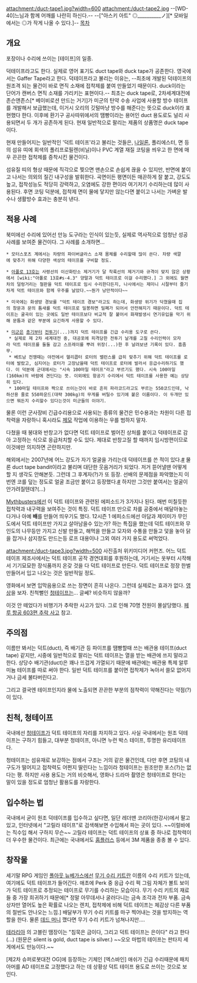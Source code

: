 attachment:/duct-tape1.jpg?width=600
attachment:/duct-tape2.jpg
--[WD-40]느님과 함께 어깨를 나란히 하신다.--
--["아스키 아트" ◎__________ノ][* 모바일에서는 ◎가 작게 나올 수 있다.]--
[[목차]]

== 개요 ==
포장이나 수리에 쓰이는 [테이프]의 일종.

덕테이프라고도 한다. 실제로 영어 표기도 duct tape와 duck tape가 공존한다. 영국에서는 Gaffer Tape라고 한다.
덕테이프라고 불리는 이유는, --최초에 개발된 덕테이프의 원조격 되는 물건이 바로 면직 소재에 접착제를 붙여 만들었기 때문이다. duck이라는 단어가 캔버스 면직 소재를 가리키는 표현이다.-- 최초는 duck tape로, 2차세계대전에 존슨앤존스[* 베이비로션 만드는 거기]가 미군의 탄약 수송 사업에 사용할 방수 테이프를 개발해서 보급했는데, 이거시 오리의 깃털마냥 방수를 해준다는 뜻으로 duck이라 표현했다 한다. 이후에 환기구 공사따위에서의 땜빵이라는 용어인 duct 용도로도 널리 사용되면서 두 개가 공존하게 된다. 현재 일반적으로 팔리는 제품의 상품명은 duck tape이다.

현재 만들어지는 일반적인 '덕트 테이프'라고 불리는 것들은, [[나일론]], 폴리에스터, 면 등의 섬유 띠에 회색의 폴리프로필렌(비닐)이나 PVC 계열 재질 코팅을 씌우고 한 면에 매우 끈끈한 접착제를 증착시킨 물건이다.

섬유질 띠의 형상 때문에 직각으로 찢으면 맨손으로 손쉽게 끊을 수 있지만, 반면에 붙이고 나서는 의외의 질긴 내구성을 발휘한다. 곡면이든 평면이든 매끈하게 잘 붙고, 강도도 높고, 접착성능도 적당히 강력하고, 오염에도 강한 편이라 여기저기 수리하는데 많이 사용된다. 후면 코팅 덕분에, 접착제 면이 물에 닿지만 않는다면 붙이고 나서는 가벼운 발수나 생활방수 효과는 충분히 낸다.

== 적용 사례 ==
북미에선 수리에 있어선 만능 도구라는 인식이 있는듯, 실제로 역사적으로 엄청난 성공 사례를 보여준 물건이다. 그 사례를 소개하면...

 * 모터스포츠 계에서는 차량의 파이버글라스 소재 몸체를 수리할때 많이 쓴다. 차량 색깔에 맞추기 위해 다양한 색상의 테이프를 구비할 정도.

 * [[아폴로 13호]]는 사령선의 이산화탄소 제거기가 달 착륙선의 제거기와 규격이 맞지 않은 상황에서 [wiki:"아폴로 13호#s-4.3" 양말과 덕트 테이프로 이걸 수리했다.] 그 외에도 월면차의 덜렁거리는 철판을 덕트 테이프로 임시 수리한다든지, 나사에서는 제미니 시절부터 줄기차게 덕트 테이프와 함께 우주를 날았다.~~뭔가 낭만적이다~~

 * 미국에는 화생방 경보를 "덕트 테이프 경보"라고도 하는데, 화생방 위기가 닥쳤을때 집의 창문과 문의 틈새를 덕트 테이프로 밀봉하면 밀폐가 되어서 안전해지기 때문이다. 덕트 테이프는 굴곡이 있는 곳에도 일반 테이프보다 비교적 잘 붙어서 화재발생시 연기유입을 막기 위해 문틈과 같은 부분에 요긴하게 사용할 수 있다.

 * [[미군]]은 [[총기]]부터 [[전투기]](...)까지 덕트 테이프를 긴급 수리용 도구로 쓴다. 
  * 실제로 제 2차 세계대전 중, 대공포에 피격당한 전투기 날개를 고칠 수리인력이 모자라 덕트 테이프를 둘둘 감고 스프레이를 뿌려 위장(...)한 후 날려보낸 기록이 있다. 흠좀무.
  * 베트남 전쟁때는 야전에서 헬리콥터 로터의 밸런스를 급히 맞추기 위해 덕트 테이프를 로터에 발랐고, 심지어는 로터가 고장났을때 덕트 테이프로 로터에 발라서 응급수리하기도 했다. 이 덕분에 군대에서는 "시속 100마일 테이프"라고 부르기도 했다. 시속 100마일(160km)의 바람에 견딘다는 뜻. 이외에도 항공기 수리에서 덕트 테이프를 사용한 예는 상당히 있다.
  * 100마일 테이프와 짝으로 쓰이는것이 바로 흔히 파라코드라고도 부르는 550코드인데, 낙하산용 줄로 550파운드(대략 300kg)의 무게를 버틸수 있기에 붙은 이름이다. 이 두개만 있으면 뭐든지 수리할수 있다는것이 미군들의 이야기.

물론 이런 군사장비 긴급수리용으로 사용되는 종류의 물건은 민수용과는 차원이 다른 접착력을 자랑하니 혹시라도 [[제모]] 작업에 이용하는 우를 범하지 말자.

다쳤을 때 붕대와 반창고가 없다면 덕트 테이프로 벌어진 상처를 붙이고 덕테이프로 감아 고정하는 식으로 응급처치할 수도 있다. 제대로 반창고질 할 때까지 임시방편이므로 이것에만 의지하면 곤란하지만.

해외에서는 2007년에 어느 강도가 자기 얼굴을 가리는데 덕테이프를 쓴 적이 있다.[http://www.techeblog.com/index.php/tech-gadget/video-dumbest-robber-ever-wraps-face-in-duct-tape-to-conceal-identity #] 물론 duct tape bandit이라고 불리며 대단한 웃음거리가 되었다. 저거 뜯어낼땐 어떻게 할 지 생각도 안해본듯.
그런데 그 후계자(?)가 또 등장. 선배의 문제점을 파악했는지 이번엔 코를 덮는 정도로 얼굴 조금만 붙이고 등장했다.[http://www.loweringthebar.net/2012/08/second-duct-tape-bandit-seems-to-have-learned-from-the-first.html #] 하지만 그것만 붙여서는 얼굴이 안가려질텐데?(...)

[[Mythbusters]]에선 이 덕트 테이프와 관련된 에피소드가 3가지나 된다. 매번 미칠듯한 접착력과 내구력을 보여주는 것이 특징. 덕트 테이프 만으로 차를 공중에서 매달아놓는다거나 아예 '''배'''를 만들어 띄우기도 했다. 12시즌 1 에피소드에선 아담과 제이미가 무인도에서 덕트 테이프만 가지고 살아남을수 있는가? 하는 특집을 했는데 덕트 테이프와 무인도의 나무등만 가지고 신발 만들고, 해먹을 만들고 모자와 수통을 만들고 덫을 놓아 닭을 잡거나 삼지창도 만드는등 로프 대용이나 그외 여러 가지 용도로 써먹었다.

attachment:/duct-tape3.jpg?width=500
사진출처 위키미디어 커먼즈. 어느 덕트 테이프 제조사에서는 덕트 테이프 공작 경연대회를 후원하는데, 거기서는 옷부터 시작해서 기기묘묘한 장식품까지 온갖 것을 다 덕트 테이프로 만든다. 덕트 테이프로 정장 한벌 만들어서 입고 나오는 것은 일반적일 정도.

영화에서 보면 입막음용으로 쓰는 장면이 흔히 나온다. 그런데 실제로는 효과가 없다. [http://www.youtube.com/watch?v=6wMmNm8StK4 영상]을 보자. 친척뻘인 [[청테이프]]는... 글쎄? 비슷하지 않을까?

이것 안 떼었다가 비행기가 추락한 사고가 있다. 그로 인해 70명 전원이 몰살당했다. [[페루 항공 603편 추락 사고]] 참고.

== 주의점 ==
이름만 봐서는 덕트(duct), 즉 배기관 등 파이프를 땜빵할때 쓰는 배관용 테이프(duct tape) 같지만, 시중에 일반적으로 팔리는 덕트 테이프는 열을 받는 배관에 쓰지 말라고 한다. 상당수 배기관(duct)은 꽤나 뜨겁게 가열되기 때문에 배관에는 배관용 특제 알루미늄 테이프를 따로 써야 한다. 일반 덕트 테이프를 붙이면 접착제가 녹아서 쓸모 없어지거나 금세 불타버린다고.

그리고 결국엔 테이프인지라 물에 노출되면 끈끈한 부분의 점착력이 약해진다는 약점(?)이 있다.

== 친척, 청테이프 ==
국내에선 [[청테이프]]가 덕트 테이프의 자리를 차지하고 있다. 
사실 국내에서는 원조 덕테이프는 구하기 힘들고, 대부분 청테이프, 아니면 누런 박스 테이프, 투명한 유리테이프다.

청테이프는 섬유재로 보강하는 점에서 구조는 거의 같은 물건인데, 다만 후면 코팅의 내구도가 떨어지고 접착력도 어쩐지 딸린다는 느낌이라 청테이프는 원조만한 포스(?)는 없다는 평. 하지만 사용 용도는 거의 비슷해서, 영화나 드라마 촬영은 청테이프로 한다는 말이 있을 정도로 엄청난 활용도를 자랑한다.

== 입수하는 법 ==
국내에서 굳이 원조 덕테이프를 입수하고 싶다면, 일단 레더맨 코리아(한강사)에서 팔고 있고, 인터넷에서 "고릴라 테이프"로 검색해보면 수입해서 파는 곳이 있다. ~~이럴바에는 직수입 해서 구하지 무슨~~ 고릴라 테이프는 덕트 테이프의 상표 중 하나로 접착력이 더 우수한 물건이다.
최근에는 국내에서도 [[홈플러스]] 등에서 3M 제품을 종종 볼 수 있다.

== 창작물 ==
세기말 RPG 게임인 [[폴아웃 뉴베가스]]에선 [[무기 수리 키트]]란 이름의 수리 키트가 있는데, 여기에도 덕트 테이프가 들어간다. 애초에 Perk 중 응급 수리 퍽 그림 자체가 볼트 보이가 덕트 테이프로 추정되는 테이프로 무기를 수리하는 모습이다. 무기 수리 키트의 재료들 중 가장 희귀하기 때문에[* 정말 아무데서나 굴러다니는 금속 조각과 전자 부품. 금속 상자만 열어도 높은 확률로 나오는 렌치, 접착제에 비해 덕트 테이프는 체감상 다른 부품의 절반도 안나오는 느낌.] 배달부가 무기 수리 키트를 마구 찍어내는 것을 방지하는 역할을 한다. 물론 [[데드 머니]] 깼다면 무기 수리 키트가 넘쳐나지만....

[[테라리아]] 의 고블린 땜장이는 "침묵은 금이다, 그리고 덕트 테이프는 은이다" 라고 한다(...) (원문은 silent is gold, duct tape is silver.) ~~오오 마법의 테이프는 판타지 세게에서도 만능이다.~~

[제2차 슈퍼로봇대전 OG]에 등장하는 기체인 [엑스바인] 애쉬가 긴급 수리때문에 패치 아머를 AD 테이프로 고정했다고 하는 데 상황상 덕트 테이프 용도로 쓰이는 것으로 보인다.
